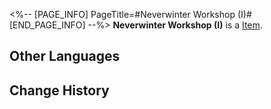 <%-- [PAGE_INFO]
PageTitle=#Neverwinter Workshop (I)#
[END_PAGE_INFO] --%>
{{Item Infobox
|id          = 252379
|image       = Item Neverwinter Workshop (I).png{{subst:void|<!--$UPLOAD:<<SpriteOutput/Quest/PlanetFes/SwapCardPic/SwapCardPiece/2012_1.png>-<Item Neverwinter Workshop (I).png>-<Item Icons>>-->}}
|type        = 
|invCategory = 
|rarity      = 5
|effect      = 
|description = Complete a Memory Card set to gain buffs.
}}
{{Description|The trailblazing memories deep in your mind will provide inspiration to the game once you recall it in full.}}
'''Neverwinter Workshop (I)''' is a [[Item]].

==Other Languages==
{{Other Languages
|en   = Neverwinter Workshop (I)
|zhs  = 机械屋「永动」-Ⅰ
|zht  = 機械屋「永動」-Ⅰ
|ja   = からくり工房「パーペチュアル」-I
|ko   = 기계공방 「영원한 겨울」-Ⅰ
|es   = Taller del Nuncainvierno&nbsp;I
|fr   = Atelier de Sanshiver (I)
|ru   = Мастерская «Незимье» I
|th   = Neverwinter Workshop I
|vi   = Tiệm Cơ Khí Neverwinter-I
|de   = Nimmerwinter-Werkstatt (I)
|id   = "Neverwinter" Workshop I
|pt   = Oficina do Inverno Efêmero (I)
}}

==Change History==
{{Change History|3.2}}